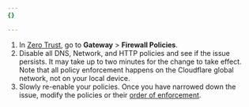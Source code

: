 ```yaml
---
{}

---
```


1. In [Zero Trust](https://one.dash.cloudflare.com/), go to **Gateway** > **Firewall Policies**.
2. Disable all DNS, Network, and HTTP policies and see if the issue persists. It may take up to two minutes for the change to take effect. Note that all policy enforcement happens on the Cloudflare global network, not on your local device.
3. Slowly re-enable your policies. Once you have narrowed down the issue, modify the policies or their [order of enforcement](/cloudflare-one/policies/gateway/order-of-enforcement/).

